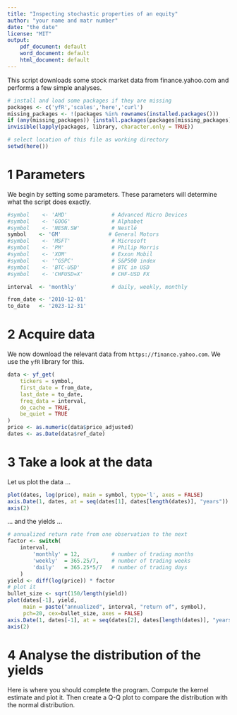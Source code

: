 ```yaml
---
title: "Inspecting stochastic properties of an equity"
author: "your name and matr number"
date: "the date"
license: "MIT"
output:
    pdf_document: default
    word_document: default
    html_document: default
---
```


This script downloads some stock market data from finance.yahoo.com and performs a few simple analyses.

```r
# install and load some packages if they are missing
packages <- c('yfR','scales','here','curl') 
missing_packages <- !(packages %in% rownames(installed.packages()))
if (any(missing_packages)) {install.packages(packages[missing_packages])}
invisible(lapply(packages, library, character.only = TRUE))

# select location of this file as working directory
setwd(here())
```

# 1 Parameters

We begin by setting some parameters. These parameters will determine what the script does exactly.

```r
#symbol    <- 'AMD'              # Advanced Micro Devices
#symbol    <- 'GOOG'             # Alphabet
#symbol    <- 'NESN.SW'          # Nestlé
symbol    <- 'GM'               # General Motors
#symbol    <- 'MSFT'             # Microsoft
#symbol    <- 'PM'               # Philip Morris
#symbol    <- 'XOM'              # Exxon Mobil
#symbol    <- '^GSPC'            # S&P500 index
#symbol    <- 'BTC-USD'          # BTC in USD
#symbol    <- 'CHFUSD=X'         # CHF-USD FX

interval  <- 'monthly'           # daily, weekly, monthly

from_date <- '2010-12-01'
to_date   <- '2023-12-31'
```

# 2 Acquire data

We now download the relevant data from `https://finance.yahoo.com`. We use the `yfR` library for this.

```r
data <- yf_get(
    tickers = symbol,
    first_date = from_date,
    last_date = to_date,
    freq_data = interval,
    do_cache = TRUE,
    be_quiet = TRUE
)
price <- as.numeric(data$price_adjusted)
dates <- as.Date(data$ref_date)
```

# 3 Take a look at the data

Let us plot the data ...

```r
plot(dates, log(price), main = symbol, type='l', axes = FALSE)
axis.Date(1, dates, at = seq(dates[1], dates[length(dates)], "years"))
axis(2)
```

... and the yields ...

```r
# annualized return rate from one observation to the next
factor <- switch(
    interval,
        'monthly' = 12,          # number of trading months
        'weekly'  = 365.25/7,    # number of trading weeks
        'daily'   = 365.25*5/7   # number of trading days
    )
yield <- diff(log(price)) * factor
# plot it
bullet_size <- sqrt(150/length(yield))
plot(dates[-1], yield, 
     main = paste("annualized", interval, "return of", symbol),
     pch=20, cex=bullet_size, axes = FALSE)
axis.Date(1, dates[-1], at = seq(dates[2], dates[length(dates)], "years"))
axis(2)
```

# 4 Analyse the distribution of the yields

Here is where you should complete the program.
Compute the kernel estimate and plot it.
Then create a Q-Q plot to compare the distribution with the normal distribution.

